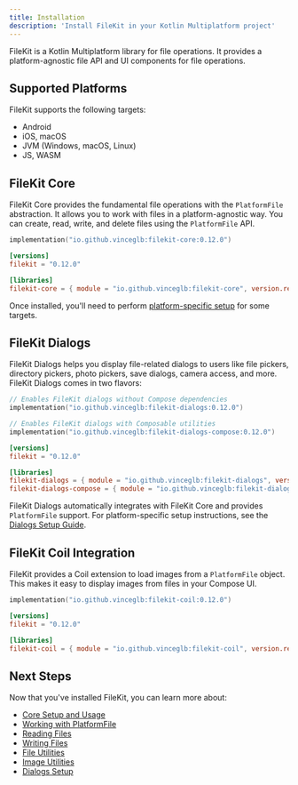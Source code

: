 ```yaml
---
title: Installation
description: 'Install FileKit in your Kotlin Multiplatform project'
---
```


FileKit is a Kotlin Multiplatform library for file operations. It provides a platform-agnostic file API and UI components for file operations.

## Supported Platforms

FileKit supports the following targets:
- Android
- iOS, macOS
- JVM (Windows, macOS, Linux)
- JS, WASM

## FileKit Core

FileKit Core provides the fundamental file operations with the `PlatformFile` abstraction. It allows you to work with files in a platform-agnostic way. You can create, read, write, and delete files using the `PlatformFile` API.

<CodeGroup>

```kotlin build.gradle.kts
implementation("io.github.vinceglb:filekit-core:0.12.0")
```

```toml libs.versions.toml
[versions]
filekit = "0.12.0"

[libraries]
filekit-core = { module = "io.github.vinceglb:filekit-core", version.ref = "filekit" }
```

</CodeGroup>

Once installed, you'll need to perform [platform-specific setup](/core/setup) for some targets.


## FileKit Dialogs

FileKit Dialogs helps you display file-related dialogs to users like file pickers, directory pickers, photo pickers, save dialogs, camera access, and more. FileKit Dialogs comes in two flavors:

<CodeGroup>

```kotlin build.gradle.kts
// Enables FileKit dialogs without Compose dependencies
implementation("io.github.vinceglb:filekit-dialogs:0.12.0")

// Enables FileKit dialogs with Composable utilities
implementation("io.github.vinceglb:filekit-dialogs-compose:0.12.0")
```

```toml libs.versions.toml
[versions]
filekit = "0.12.0"

[libraries]
filekit-dialogs = { module = "io.github.vinceglb:filekit-dialogs", version.ref = "filekit" }
filekit-dialogs-compose = { module = "io.github.vinceglb:filekit-dialogs-compose", version.ref = "filekit" }
```

</CodeGroup>

FileKit Dialogs automatically integrates with FileKit Core and provides `PlatformFile` support. For platform-specific setup instructions, see the [Dialogs Setup Guide](/dialogs/setup).

## FileKit Coil Integration

FileKit provides a Coil extension to load images from a `PlatformFile` object. This makes it easy to display images from files in your Compose UI.

<CodeGroup>

```kotlin build.gradle.kts
implementation("io.github.vinceglb:filekit-coil:0.12.0")
```

```toml libs.versions.toml
[versions]
filekit = "0.12.0"

[libraries]
filekit-coil = { module = "io.github.vinceglb:filekit-coil", version.ref = "filekit" }
```

</CodeGroup>

## Next Steps

Now that you've installed FileKit, you can learn more about:

- [Core Setup and Usage](/core/setup)
- [Working with PlatformFile](/core/platform-file)
- [Reading Files](/core/read-file)
- [Writing Files](/core/write-file)
- [File Utilities](/core/file-utils)
- [Image Utilities](/core/image-utils)
- [Dialogs Setup](/dialogs/setup)
